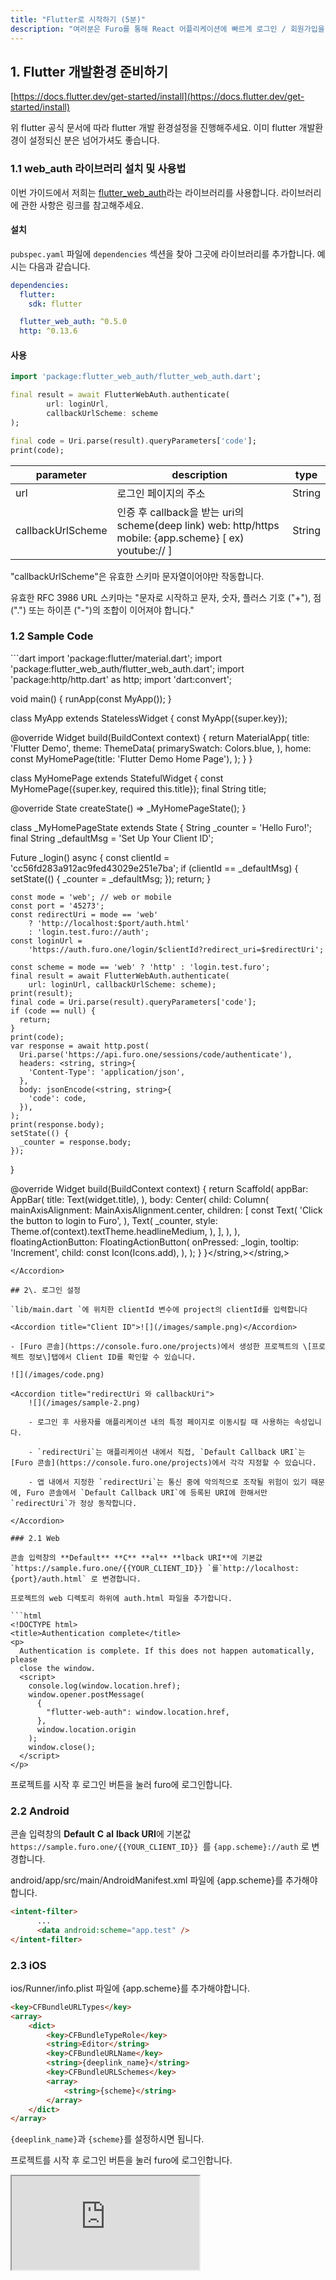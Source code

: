 ```yaml
---
title: "Flutter로 시작하기 (5분)"
description: "여러분은 Furo를 통해 React 어플리케이션에 빠르게 로그인 / 회원가입을 구현하고, 인증된 사용자의 정보를 활용할 수 있습니다. 이 가이드는 Flutter에서 Furo 로그인을 구현하는 방법을 안내합니다."
---
```


## 1\. Flutter 개발환경 준비하기

[https://docs.flutter.dev/get-started/install](https://docs.flutter.dev/get-started/install)

위 flutter 공식 문서에 따라 flutter 개발 환경설정을 진행해주세요. 이미 flutter 개발환경이 설정되신 분은 넘어가셔도 좋습니다.

### 1.1 web_auth 라이브러리 설치 및 사용법

이번 가이드에서 저희는 [flutter_web_auth](https://pub.dev/documentation/flutter%5Fweb%5Fauth/latest/)라는 라이브러리를 사용합니다. 라이브러리에 관한 사항은 링크를 참고해주세요.

#### 설치

`pubspec.yaml` 파일에 `dependencies` 섹션을 찾아 그곳에 라이브러리를 추가합니다. 예시는 다음과 같습니다.

```yaml
dependencies:
  flutter:
    sdk: flutter

  flutter_web_auth: ^0.5.0
  http: ^0.13.6
```

#### 사용

```dart
import 'package:flutter_web_auth/flutter_web_auth.dart';

final result = await FlutterWebAuth.authenticate(
        url: loginUrl,
        callbackUrlScheme: scheme
);

final code = Uri.parse(result).queryParameters['code'];
print(code);
```

| parameter         | description                                                                                               | type   |
| ----------------- | --------------------------------------------------------------------------------------------------------- | ------ |
| url               | 로그인 페이지의 주소                                                                                      | String |
| callbackUrlScheme | 인증 후 callback을 받는 uri의 scheme(deep link) web: http/https mobile: {app.scheme} \[ ex) youtube:// \] | String |

"callbackUrlScheme"은 유효한 스키마 문자열이어야만 작동합니다.

유효한 RFC 3986 URL 스키마는 "문자로 시작하고 문자, 숫자, 플러스 기호 ("+"), 점 (".") 또는 하이픈 ("-")의 조합이 이어져야 합니다."

### 1.2 Sample Code

<Accordion title="lib/main.dart">
  ```dart
import 'package:flutter/material.dart';
import 'package:flutter_web_auth/flutter_web_auth.dart';
import 'package:http/http.dart' as http;
import 'dart:convert';

void main() {
  runApp(const MyApp());
}

class MyApp extends StatelessWidget {
  const MyApp({super.key});

  @override
  Widget build(BuildContext context) {
    return MaterialApp(
      title: 'Flutter Demo',
      theme: ThemeData(
        primarySwatch: Colors.blue,
      ),
      home: const MyHomePage(title: 'Flutter Demo Home Page'),
    );
  }
}

class MyHomePage extends StatefulWidget {
  const MyHomePage({super.key, required this.title});
  final String title;

  @override
  State createState() => _MyHomePageState();
}

class _MyHomePageState extends State {
  String _counter = 'Hello Furo!';
  final String _defaultMsg = 'Set Up Your Client ID';

  Future _login() async {
    const clientId = 'cc56fd283a912ac9fed43029e251e7ba';
    if (clientId == _defaultMsg) {
      setState(() {
        _counter = _defaultMsg;
      });
      return;
    }

    const mode = 'web'; // web or mobile
    const port = '45273';
    const redirectUri = mode == 'web'
        ? 'http://localhost:$port/auth.html'
        : 'login.test.furo://auth';
    const loginUrl =
        'https://auth.furo.one/login/$clientId?redirect_uri=$redirectUri';

    const scheme = mode == 'web' ? 'http' : 'login.test.furo';
    final result = await FlutterWebAuth.authenticate(
        url: loginUrl, callbackUrlScheme: scheme);
    print(result);
    final code = Uri.parse(result).queryParameters['code'];
    if (code == null) {
      return;
    }
    print(code);
    var response = await http.post(
      Uri.parse('https://api.furo.one/sessions/code/authenticate'),
      headers: <string, string>{
        'Content-Type': 'application/json',
      },
      body: jsonEncode(<string, string>{
        'code': code,
      }),
    );
    print(response.body);
    setState(() {
      _counter = response.body;
    });
  }

  @override
  Widget build(BuildContext context) {
    return Scaffold(
      appBar: AppBar(
        title: Text(widget.title),
      ),
      body: Center(
        child: Column(
          mainAxisAlignment: MainAxisAlignment.center,
          children: [
            const Text(
              'Click the button to login to Furo',
            ),
            Text(
              _counter,
              style: Theme.of(context).textTheme.headlineMedium,
            ),
          ],
        ),
      ),
      floatingActionButton: FloatingActionButton(
        onPressed: _login,
        tooltip: 'Increment',
        child: const Icon(Icons.add),
      ),
    );
  }
}</string,></string,>
```
</Accordion>

## 2\. 로그인 설정

`lib/main.dart `에 위치한 clientId 변수에 project의 clientId를 입력합니다

<Accordion title="Client ID">![](/images/sample.png)</Accordion>

- [Furo 콘솔](https://console.furo.one/projects)에서 생성한 프로젝트의 \[프로젝트 정보\]탭에서 Client ID를 확인할 수 있습니다.

![](/images/code.png)

<Accordion title="redirectUri 와 callbackUri">
    ![](/images/sample-2.png)

    - 로그인 후 사용자를 애플리케이션 내의 특정 페이지로 이동시킬 때 사용하는 속성입니다.

    - `redirectUri`는 애플리케이션 내에서 직접, `Default Callback URI`는 [Furo 콘솔](https://console.furo.one/projects)에서 각각 지정할 수 있습니다.

    - 앱 내에서 지정한 `redirectUri`는 통신 중에 악의적으로 조작될 위험이 있기 때문에, Furo 콘솔에서 `Default Callback URI`에 등록된 URI에 한해서만 `redirectUri`가 정상 동작합니다.

</Accordion>

### 2.1 Web

콘솔 입력창의 **Default** **C** **al** **lback URI**에 기본값 `https://sample.furo.one/{{YOUR_CLIENT_ID}} `를`http://localhost:{port}/auth.html` 로 변경합니다.

프로젝트의 web 디렉토리 하위에 auth.html 파일을 추가합니다.

```html
<!DOCTYPE html>
<title>Authentication complete</title>
<p>
  Authentication is complete. If this does not happen automatically, please
  close the window.
  <script>
    console.log(window.location.href);
    window.opener.postMessage(
      {
        "flutter-web-auth": window.location.href,
      },
      window.location.origin
    );
    window.close();
  </script>
</p>
```

프로젝트를 시작 후 로그인 버튼을 눌러 furo에 로그인합니다.

### 2.2 Android

콘솔 입력창의 **Default** **C** **al** **lback URI**에 기본값 `https://sample.furo.one/{{YOUR_CLIENT_ID}} `를 `{app.scheme}://auth` 로 변경합니다.

<Info>
  android/app/src/main/AndroidManifest.xml 파일에 {app.scheme}를 추가해야합니다.
</Info>

```html
<intent-filter>
      ...
      <data android:scheme="app.test" />
</intent-filter>
```

### 2.3 iOS

<Info>
  ios/Runner/info.plist 파일에 {app.scheme}를 추가해야합니다.
</Info>

```html
<key>CFBundleURLTypes</key>
<array>
	<dict>
		<key>CFBundleTypeRole</key>
		<string>Editor</string>
		<key>CFBundleURLName</key>
		<string>{deeplink_name}</string>
		<key>CFBundleURLSchemes</key>
		<array>
			<string>{scheme}</string>
		</array>
	</dict>
</array>
```

`{deeplink_name}`과 `{scheme}`를 설정하시면 됩니다.

프로젝트를 시작 후 로그인 버튼을 눌러 furo에 로그인합니다.

<iframe src="https://1771449005-files.gitbook.io/~/files/v0/b/gitbook-x-prod.appspot.com/o/spaces%2FeTYMNoaG5xAf1psFPMxf%2Fuploads%2FK3oOxAYUc7QJBkQDJw1y%2Ftest.gif?alt=media&token=1a362b84-bc6f-4da0-97b6-616c9e61185c"> </iframe>
